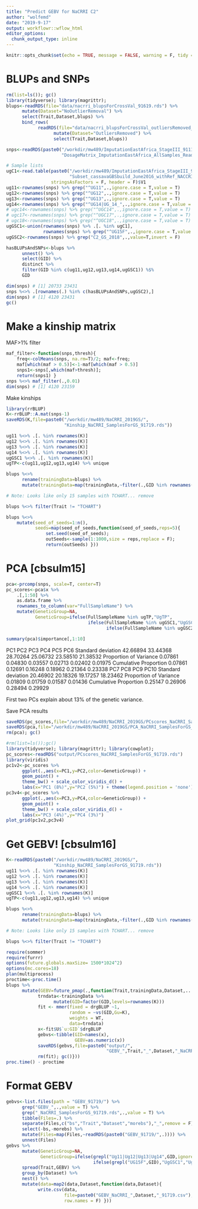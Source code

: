 ```yaml
---
title: "Predict GEBV for NaCRRI C2"
author: "wolfemd"
date: "2019-9-17"
output: workflowr::wflow_html
editor_options:
  chunk_output_type: inline
---
```


```r
knitr::opts_chunk$set(echo = TRUE, message = FALSE, warning = F, tidy = T)
```

# BLUPs and SNPs
```r
rm(list=ls()); gc()
library(tidyverse); library(magrittr); 
blups<-readRDS(file="data/nacrri_blupsForCrossVal_91619.rds") %>% 
      mutate(Dataset="NoOutlierRemoval") %>% 
      select(Trait,Dataset,blups) %>% 
      bind_rows(
            readRDS(file="data/nacrri_blupsForCrossVal_outliersRemoved_91619.rds") %>% 
                  mutate(Dataset="OutliersRemoved") %>% 
                  select(Trait,Dataset,blups))

snps<-readRDS(paste0("/workdir/mw489/ImputationEastAfrica_StageIII_91119/",
                     "DosageMatrix_ImputationEastAfrica_AllSamples_ReadyForGP_91419.rds"))

# Sample lists
ugC1<-read.table(paste0("/workdir/mw489/ImputationEastAfrica_StageIII_91119/",
                        "Subset_cassavaGBSbuild_June2016_withRef_NACCRI_CYCLE_chr1.imputed.samples"),
                 stringsAsFactors = F, header = F)$V1
ug11<-rownames(snps) %>% grep("^UG11",.,ignore.case = T,value = T)
ug12<-rownames(snps) %>% grep("^UG12",.,ignore.case = T,value = T)
ug13<-rownames(snps) %>% grep("^UG13",.,ignore.case = T,value = T)
ug14<-rownames(snps) %>% grep("^UG14|UG_14_",.,ignore.case = T,value = T)
# ugc14<-rownames(snps) %>% grep("^UGC14",.,ignore.case = T,value = T)
# ugc17<-rownames(snps) %>% grep("^UGC17",.,ignore.case = T,value = T)
# ugc18<-rownames(snps) %>% grep("^UGC18",.,ignore.case = T,value = T)
ugGSC1<-union(rownames(snps) %>% .[. %in% ugC1],
              rownames(snps) %>% grep("^UG15F",.,ignore.case = T,value = T))
ugGSC2<-rownames(snps) %>% grep("C2_GS_2018",.,value=T,invert = F)

hasBLUPsAndSNPs<-blups %>% 
      unnest() %>% 
      select(GID) %>% 
      distinct %>% 
      filter(GID %in% c(ug11,ug12,ug13,ug14,ugGSC1)) %$%
      GID

dim(snps) # [1] 20733 23431
snps %<>% .[rownames(.) %in% c(hasBLUPsAndSNPs,ugGSC2),]
dim(snps) # [1] 4120 23431
gc()
```

# Make a kinship matrix
MAF>1% filter
```r
maf_filter<-function(snps,thresh){
    freq<-colMeans(snps, na.rm=T)/2; maf<-freq;
    maf[which(maf > 0.5)]<-1-maf[which(maf > 0.5)]
    snps1<-snps[,which(maf>thresh)];
    return(snps1) }
snps %<>% maf_filter(.,0.01)
dim(snps) # [1] 4120 23159
```
Make kinships
```r
library(rrBLUP)
K<-rrBLUP::A.mat(snps-1)
saveRDS(K,file=paste0("/workdir/mw489/NaCRRI_2019GS/",
                      "Kinship_NaCRRI_SamplesForGS_91719.rds"))
```

```r
ug11 %<>% .[. %in% rownames(K)]
ug12 %<>% .[. %in% rownames(K)]
ug13 %<>% .[. %in% rownames(K)]
ug14 %<>% .[. %in% rownames(K)]
ugGSC1 %<>% .[. %in% rownames(K)]
ugTP<-c(ug11,ug12,ug13,ug14) %>% unique

blups %<>%
      rename(trainingData=blups) %>% 
      mutate(trainingData=map(trainingData,~filter(.,GID %in% rownames(K))))

# Note: Looks like only 15 samples with TCHART... remove

blups %<>% filter(Trait != "TCHART")

blups %<>%
    mutate(seed_of_seeds=1:n(),
           seeds=map(seed_of_seeds,function(seed_of_seeds,reps=5){ 
               set.seed(seed_of_seeds); 
               outSeeds<-sample(1:1000,size = reps,replace = F); 
               return(outSeeds) }))
```

# PCA [cbsulm15]
```r
pca<-prcomp(snps, scale=T, center=T) 
pc_scores<-pca$x %>% 
    .[,1:50] %>% 
    as.data.frame %>% 
    rownames_to_column(var="FullSampleName") %>% 
    mutate(GeneticGroup=NA,
           GeneticGroup=ifelse(FullSampleName %in% ugTP,"UgTP",
                               ifelse(FullSampleName %in% ugGSC1,"UgGSC1",
                                      ifelse(FullSampleName %in% ugGSC2,"UgGSC2",GeneticGroup))))
```
```r
summary(pca)$importance[,1:10] 
```
 PC1      PC2      PC3      PC4      PC5      PC6
Standard deviation     42.66894 33.44368 28.70264 25.06732 23.58510 21.38532
Proportion of Variance  0.07861  0.04830  0.03557  0.02713  0.02402  0.01975
Cumulative Proportion   0.07861  0.12691  0.16248  0.18962  0.21364  0.23338
                            PC7      PC8      PC9     PC10
Standard deviation     20.46902 20.18326 19.17257 18.23462
Proportion of Variance  0.01809  0.01759  0.01587  0.01436
Cumulative Proportion   0.25147  0.26906  0.28494  0.29929

First two PCs explain about 13% of the genetic variance. 

Save PCA results
```r
saveRDS(pc_scores,file="/workdir/mw489/NaCRRI_2019GS/PCscores_NaCRRI_SamplesForGS_91719.rds")
saveRDS(pca,file="/workdir/mw489/NaCRRI_2019GS/PCA_NaCRRI_SamplesForGS_91719.rds")
rm(pca); gc()
```


```r
#rm(list=ls());gc()
library(tidyverse); library(magrittr); library(cowplot); 
pc_scores<-readRDS("output/PCscores_NaCRRI_SamplesForGS_91719.rds")
library(viridis)
pc1v2<-pc_scores %>% 
      ggplot(.,aes(x=PC1,y=PC2,color=GeneticGroup)) + 
      geom_point() + 
      theme_bw() + scale_color_viridis_d() + 
      labs(x="PC1 (8%)",y="PC2 (5%)") + theme(legend.position = 'none')
pc3v4<-pc_scores %>% 
      ggplot(.,aes(x=PC3,y=PC4,color=GeneticGroup)) + 
      geom_point() + 
      theme_bw() + scale_color_viridis_d() + 
      labs(x="PC3 (4%)",y="PC4 (3%)")
plot_grid(pc1v2,pc3v4)
```

# Get GEBV! [cbsulm16]

```r
K<-readRDS(paste0("/workdir/mw489/NaCRRI_2019GS/",
                  "Kinship_NaCRRI_SamplesForGS_91719.rds"))
ug11 %<>% .[. %in% rownames(K)]
ug12 %<>% .[. %in% rownames(K)]
ug13 %<>% .[. %in% rownames(K)]
ug14 %<>% .[. %in% rownames(K)]
ugGSC1 %<>% .[. %in% rownames(K)]
ugTP<-c(ug11,ug12,ug13,ug14) %>% unique

blups %<>%
      rename(trainingData=blups) %>% 
      mutate(trainingData=map(trainingData,~filter(.,GID %in% rownames(K))))

# Note: Looks like only 15 samples with TCHART... remove

blups %<>% filter(Trait != "TCHART")

```

```r
require(sommer)
require(furrr)
options(future.globals.maxSize= 1500*1024^2)
options(mc.cores=18)
plan(multiprocess)
proctime<-proc.time()
blups %>% 
      mutate(GEBV=future_pmap(.,function(Trait,trainingData,Dataset,...){
            trndata<-trainingData %>% 
                  mutate(GID=factor(GID,levels=rownames(K)))
            fit <- mmer(fixed = drgBLUP ~1,
                        random = ~vs(GID,Gu=K),
                        weights = WT,
                        data=trndata)
            x<-fit$U$`u:GID`$drgBLUP 
            gebvs<-tibble(GID=names(x),
                          GEBV=as.numeric(x))
            saveRDS(gebvs,file=paste0("output/",
                                      "GEBV_",Trait,"_",Dataset,"_NaCRRI_SamplesForGS_91719.rds"))
            rm(fit); gc()}))
proc.time() - proctime

```

# Format GEBV
```r
gebvs<-list.files(path = "GEBV_91719/") %>% 
      grep("GEBV_",.,value = T) %>% 
      grep("_NaCRRI_SamplesForGS_91719.rds",.,value = T) %>% 
      tibble(Files=.) %>% 
      separate(Files,c("bs","Trait","Dataset","morebs"),"_",remove = F) %>% 
      select(-bs,-morebs) %>% 
      mutate(Files=map(Files,~readRDS(paste0("GEBV_91719/",.)))) %>% 
      unnest(Files)
gebvs %>% 
      mutate(GeneticGroup=NA,
             GeneticGroup=ifelse(grepl("Ug11|Ug12|Ug13|Ug14",GID,ignore.case = T),"UgTP",
                                 ifelse(grepl("UG15F",GID),"UgGSC1","UgGSC2"))) %>% 
      spread(Trait,GEBV) %>%
      group_by(Dataset) %>% 
      nest() %>% 
      mutate(data=map2(data,Dataset,function(data,Dataset){
            write.csv(data,
                      file=paste0("GEBV_NaCRRI_",Dataset,"_91719.csv"),
                      row.names = F) }))
```


